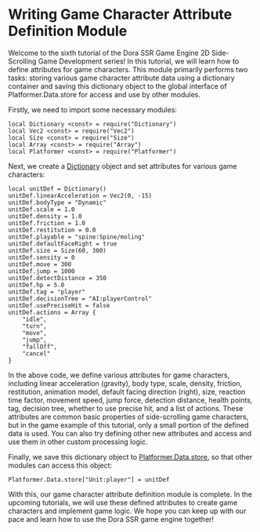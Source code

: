 # Writing Game Character Attribute Definition Module

Welcome to the sixth tutorial of the Dora SSR Game Engine 2D Side-Scrolling Game Development series! In this tutorial, we will learn how to define attributes for game characters. This module primarily performs two tasks: storing various game character attribute data using a dictionary container and saving this dictionary object to the global interface of Platformer.Data.store for access and use by other modules.

Firstly, we need to import some necessary modules:

```tl title="Script/Unit.tl"
local Dictionary <const> = require("Dictionary")
local Vec2 <const> = require("Vec2")
local Size <const> = require("Size")
local Array <const> = require("Array")
local Platformer <const> = require("Platformer")
```

Next, we create a [Dictionary](/docs/api/Class/Dictionary) object and set attributes for various game characters:

```tl title="Script/Unit.tl"
local unitDef = Dictionary()
unitDef.linearAcceleration = Vec2(0, -15)
unitDef.bodyType = "Dynamic"
unitDef.scale = 1.0
unitDef.density = 1.0
unitDef.friction = 1.0
unitDef.restitution = 0.0
unitDef.playable = "spine:Spine/moling"
unitDef.defaultFaceRight = true
unitDef.size = Size(60, 300)
unitDef.sensity = 0
unitDef.move = 300
unitDef.jump = 1000
unitDef.detectDistance = 350
unitDef.hp = 5.0
unitDef.tag = "player"
unitDef.decisionTree = "AI:playerControl"
unitDef.usePreciseHit = false
unitDef.actions = Array {
	"idle",
	"turn",
	"move",
	"jump",
	"fallOff",
	"cancel"
}
```

In the above code, we define various attributes for game characters, including linear acceleration (gravity), body type, scale, density, friction, restitution, animation model, default facing direction (right), size, reaction time factor, movement speed, jump force, detection distance, health points, tag, decision tree, whether to use precise hit, and a list of actions. These attributes are common basic properties of side-scrolling game characters, but in the game example of this tutorial, only a small portion of the defined data is used. You can also try defining other new attributes and access and use them in other custom processing logic.

Finally, we save this dictionary object to [Platformer.Data.store](/docs/api/Class/Platformer/Data#store), so that other modules can access this object:

```tl title="Script/Unit.tl"
Platformer.Data.store["Unit:player"] = unitDef
```

With this, our game character attribute definition module is complete. In the upcoming tutorials, we will use these defined attributes to create game characters and implement game logic. We hope you can keep up with our pace and learn how to use the Dora SSR game engine together!